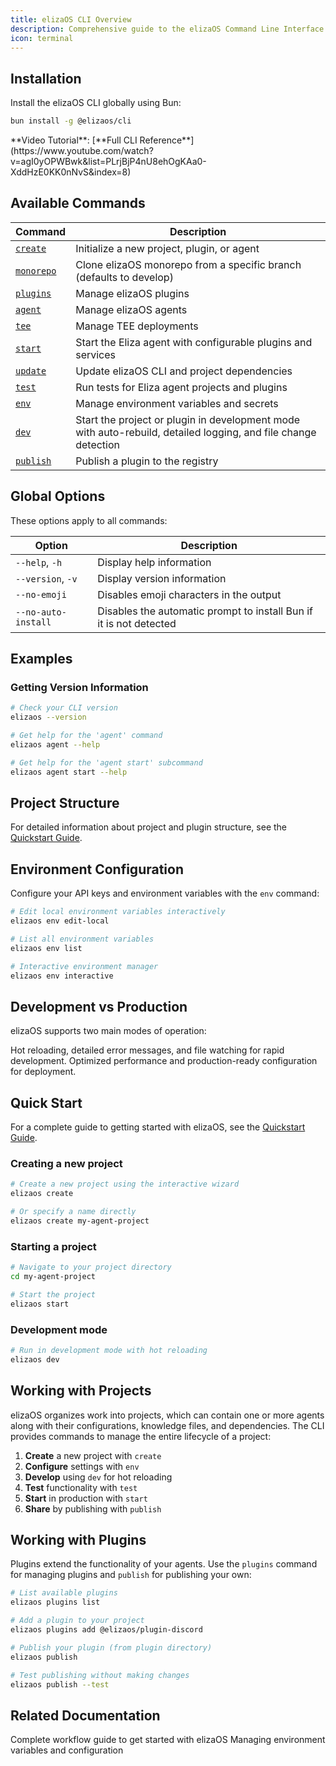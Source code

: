 ```yaml
---
title: elizaOS CLI Overview
description: Comprehensive guide to the elizaOS Command Line Interface (CLI) tools and commands
icon: terminal
---
```


## Installation

Install the elizaOS CLI globally using Bun:

```bash
bun install -g @elizaos/cli
```

<Tip>
  **Video Tutorial**: [**Full CLI Reference**](https://www.youtube.com/watch?v=agI0yOPWBwk&list=PLrjBjP4nU8ehOgKAa0-XddHzE0KK0nNvS&index=8)
</Tip>

## Available Commands

| Command | Description |
| ------- | ----------- |
| [`create`](/cli-reference/create) | Initialize a new project, plugin, or agent |
| [`monorepo`](/cli-reference/monorepo) | Clone elizaOS monorepo from a specific branch (defaults to develop) |
| [`plugins`](/cli-reference/plugins) | Manage elizaOS plugins |
| [`agent`](/cli-reference/agent) | Manage elizaOS agents |
| [`tee`](/cli-reference/tee) | Manage TEE deployments |
| [`start`](/cli-reference/start) | Start the Eliza agent with configurable plugins and services |
| [`update`](/cli-reference/update) | Update elizaOS CLI and project dependencies |
| [`test`](/cli-reference/test) | Run tests for Eliza agent projects and plugins |
| [`env`](/cli-reference/env) | Manage environment variables and secrets |
| [`dev`](/cli-reference/dev) | Start the project or plugin in development mode with auto-rebuild, detailed logging, and file change detection |
| [`publish`](/cli-reference/publish) | Publish a plugin to the registry |

## Global Options

These options apply to all commands:

| Option | Description |
| ------ | ----------- |
| `--help`, `-h` | Display help information |
| `--version`, `-v` | Display version information |
| `--no-emoji` | Disables emoji characters in the output |
| `--no-auto-install` | Disables the automatic prompt to install Bun if it is not detected |

## Examples

### Getting Version Information

```bash
# Check your CLI version
elizaos --version

# Get help for the 'agent' command
elizaos agent --help

# Get help for the 'agent start' subcommand
elizaos agent start --help
```

## Project Structure

For detailed information about project and plugin structure, see the [Quickstart Guide](/quickstart).

## Environment Configuration

Configure your API keys and environment variables with the `env` command:

```bash
# Edit local environment variables interactively
elizaos env edit-local

# List all environment variables
elizaos env list

# Interactive environment manager
elizaos env interactive
```

## Development vs Production

elizaOS supports two main modes of operation:

<CardGroup cols={2}>
  <Card title="Development Mode" icon="code" href="/cli-reference/dev">
    Hot reloading, detailed error messages, and file watching for rapid development.
  </Card>
  <Card title="Production Mode" icon="rocket" href="/cli-reference/start">
    Optimized performance and production-ready configuration for deployment.
  </Card>
</CardGroup>

## Quick Start

For a complete guide to getting started with elizaOS, see the [Quickstart Guide](/quickstart).

### Creating a new project

```bash
# Create a new project using the interactive wizard
elizaos create

# Or specify a name directly
elizaos create my-agent-project
```

### Starting a project

```bash
# Navigate to your project directory
cd my-agent-project

# Start the project
elizaos start
```

### Development mode

```bash
# Run in development mode with hot reloading
elizaos dev
```

## Working with Projects

elizaOS organizes work into projects, which can contain one or more agents along with their configurations, knowledge files, and dependencies. The CLI provides commands to manage the entire lifecycle of a project:

1. **Create** a new project with `create`
2. **Configure** settings with `env`
3. **Develop** using `dev` for hot reloading
4. **Test** functionality with `test`
5. **Start** in production with `start`
6. **Share** by publishing with `publish`

## Working with Plugins

Plugins extend the functionality of your agents. Use the `plugins` command for managing plugins and `publish` for publishing your own:

```bash
# List available plugins
elizaos plugins list

# Add a plugin to your project
elizaos plugins add @elizaos/plugin-discord

# Publish your plugin (from plugin directory)
elizaos publish

# Test publishing without making changes
elizaos publish --test
```

## Related Documentation

<CardGroup cols={2}>
  <Card title="Quickstart Guide" icon="rocket" href="/quickstart">
    Complete workflow guide to get started with elizaOS
  </Card>
  <Card title="Environment Configuration" icon="gear" href="/cli-reference/env">
    Managing environment variables and configuration
  </Card>
</CardGroup>